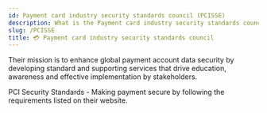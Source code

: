 ```yaml
---
id: Payment card industry security standards council (PCISSE)
description: What is the Payment card industry security standards council (PCISSE)
slug: /PCISSE
title: 💳 Payment card industry security standards council
---
```



Their mission is to enhance global payment account data security by developing standard and supporting services that drive education, awareness and effective implementation by stakeholders. 

PCI Security Standards - Making payment secure by following the requirements listed on their website.